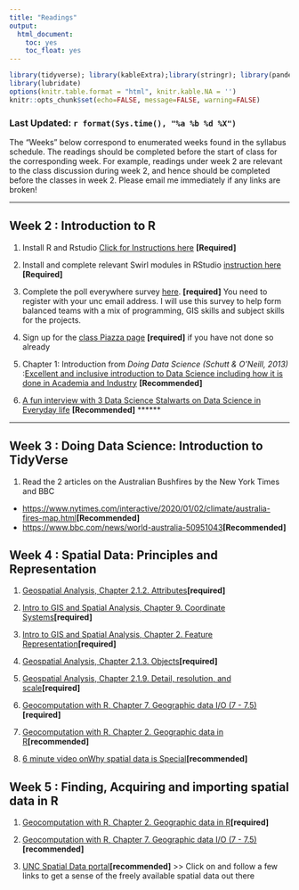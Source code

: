 ```yaml
---
title: "Readings"
output: 
  html_document:
    toc: yes
    toc_float: yes
---
```


```r
library(tidyverse); library(kableExtra);library(stringr); library(pander)
library(lubridate)
options(knitr.table.format = "html", knitr.kable.NA = '') 
knitr::opts_chunk$set(echo=FALSE, message=FALSE, warning=FALSE) 
```

### Last Updated: `r format(Sys.time(), "%a %b %d %X")` {.tabset .tabset-fade .tabset-pills}

The "Weeks" below correspond to enumerated weeks found in the syllabus schedule. The readings should be completed before the start of class for the corresponding week. For example, readings under week 2 are relevant to the class discussion during week 2, and hence should be completed before the classes in week 2. Please email me immediately if any links are broken!

******

## Week 2 :  Introduction to R

1. Install R and Rstudio [Click for Instructions here](software_resources.html) **[Required]**

2. Install and complete relevant Swirl modules in RStudio [instruction here](readings/wk1/swirl_rprog.html){target="_blank"} **[Required]**

3. Complete the poll everywhere survey [here](https://pollev.com/goelvarun553). **[required]**
You need to register with your unc email address. I will use this survey to help form balanced teams with a mix of programming, GIS skills and subject skills for the  projects.

4. Sign up for the [class Piazza page](https://piazza.com/unc/spring2020/geog215) **[required]** if you have not done so already

4. Chapter 1: Introduction from *Doing Data Science (Schutt & O'Neill, 2013)* :[Excellent and inclusive introduction to Data Science including how it is done in Academia and Industry](http://cdn.oreillystatic.com/oreilly/booksamplers/9781449358655_sampler.pdf) **[Recommended]**

5. [A fun interview with 3 Data Science Stalwarts on Data Science in Everyday life](http://www.sciencefriday.com/segments/solving-lifes-everyday-problems-with-data/) **[Recommended]**
******

---

## Week 3 :  Doing Data Science: Introduction to TidyVerse

1. Read the 2 articles on the Australian Bushfires by the New York Times and BBC
  - <https://www.nytimes.com/interactive/2020/01/02/climate/australia-fires-map.html>**[Recommended]**
  - <https://www.bbc.com/news/world-australia-50951043>**[Recommended]**


## Week 4 : Spatial Data: Principles and Representation

1. [Geospatial Analysis, Chapter 2.1.2. Attributes](http://www.spatialanalysisonline.com/HTML/index.html?attributes.htm){target="_blank"}**[required]**

2. [Intro to GIS and Spatial Analysis, Chapter 9. Coordinate Systems](https://mgimond.github.io/Spatial/coordinate-systems.html){target="_blank"}**[required]**

3. [Intro to GIS and Spatial Analysis, Chapter 2. Feature Representation](https://mgimond.github.io/Spatial/feature-representation.html){target="_blank"}**[required]**

4. [Geospatial Analysis, Chapter 2.1.3. Objects](http://www.spatialanalysisonline.com/HTML/index.html?objects.htm){target="_blank"}**[required]**

5. [Geospatial Analysis, Chapter 2.1.9. Detail, resolution, and scale](http://www.spatialanalysisonline.com/HTML/index.html?detail__resolution__and_scale.htm){target="_blank"}**[required]**

6. [Geocomputation with R, Chapter 7. Geographic data I/O (7 - 7.5) ](https://geocompr.robinlovelace.net/read-write.html){target="_blank"}**[required]**

7. [Geocomputation with R, Chapter 2. Geographic data in R](https://geocompr.robinlovelace.net/spatial-class.html){target="_blank"}**[recommended]**

8. [6 minute video onWhy spatial data is Special](https://www.coursera.org/lecture/spatial-data-science/1-4-why-is-spatial-special-iii-a-data-perspective-rz1QT){target="_blank"}**[recommended]**


## Week 5 : Finding, Acquiring and importing spatial data in R

1. [Geocomputation with R, Chapter 2. Geographic data in R](https://geocompr.robinlovelace.net/spatial-class.html){target="_blank"}**[required]**


1. [Geocomputation with R, Chapter 7. Geographic data I/O (7 - 7.5) ](https://geocompr.robinlovelace.net/read-write.html){target="_blank"}**[recommended]**

2. [UNC Spatial Data portal](https://guides.lib.unc.edu/spatialdata/getting-started){target="_blank"}**[recommended]** >> Click on and follow a few links to get a sense of the freely available spatial data out there

